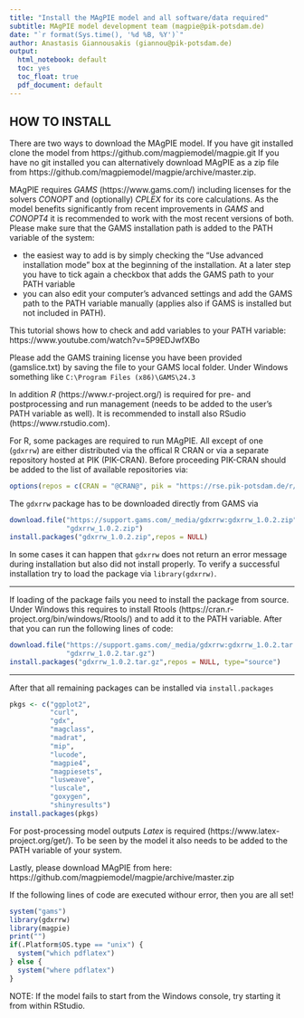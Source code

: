```yaml
---
title: "Install the MAgPIE model and all software/data required"
subtitle: MAgPIE model development team (magpie@pik-potsdam.de)
date: "`r format(Sys.time(), '%d %B, %Y')`"
author: Anastasis Giannousakis (giannou@pik-potsdam.de)
output:
  html_notebook: default
  toc: yes
  toc_float: true
  pdf_document: default
---
```


## HOW TO INSTALL
There are two ways to download the MAgPIE model. If you have git installed clone the model from https://github.com/magpiemodel/magpie.git If you have no git installed you can alternatively download MAgPIE as a zip file from https://github.com/magpiemodel/magpie/archive/master.zip.

MAgPIE requires *GAMS* (https://www.gams.com/) including licenses for the
solvers *CONOPT* and (optionally) *CPLEX* for its core calculations. As the model benefits significantly from recent improvements in *GAMS* and *CONOPT4* 
it is recommended to work with the most recent versions of both. Please make sure that the GAMS installation path is added to the PATH variable
of the system:

* the easiest way to add is by simply checking the "Use advanced installation mode" box at the beginning of the installation. At a later step you have to tick again a checkbox that adds the GAMS path to your PATH variable
* you can also edit your computer's advanced settings and add the GAMS path to the PATH variable manually (applies also if GAMS is installed but not included in PATH).

This tutorial shows how to check and add variables to your PATH variable: https://www.youtube.com/watch?v=5P9EDJwfXBo

Please add the GAMS training license you have been provided (gamslice.txt) by saving the file to your GAMS local folder. Under Windows something like `C:\Program Files (x86)\GAMS\24.3`

In addition *R* (https://www.r-project.org/) is required for pre- and
postprocessing and run management (needs to be added to the user's PATH variable
as well). It is recommended to install also RSudio (https://www.rstudio.com).

For R, some packages are required to run MAgPIE. All except of one (`gdxrrw`) are
either distributed via the offical R CRAN or via a separate repository hosted at
PIK (PIK-CRAN). Before proceeding PIK-CRAN should be added to the list of
available repositories via:
```r
options(repos = c(CRAN = "@CRAN@", pik = "https://rse.pik-potsdam.de/r/packages"))
```

The `gdxrrw` package has to be downloaded directly from GAMS via
```r
download.file("https://support.gams.com/_media/gdxrrw:gdxrrw_1.0.2.zip",
              "gdxrrw_1.0.2.zip")
install.packages("gdxrrw_1.0.2.zip",repos = NULL)
```
In some cases it can happen that `gdxrrw` does not return an error message during
installation but also did not install properly. To verify a successful
installation try to load the package via `library(gdxrrw)`.

--------------------------------------------------------------------------------

If loading of the package fails you need to install the package from source.
Under Windows this requires to install Rtools
(https://cran.r-project.org/bin/windows/Rtools/) and to add it to the PATH
variable. After that you can run the following lines of code:

```r
download.file("https://support.gams.com/_media/gdxrrw:gdxrrw_1.0.2.tar.gz",
              "gdxrrw_1.0.2.tar.gz")
install.packages("gdxrrw_1.0.2.tar.gz",repos = NULL, type="source")
```

--------------------------------------------------------------------------------


After that all remaining packages can be installed via `install.packages`

```r
pkgs <- c("ggplot2",
          "curl",
          "gdx",
          "magclass",
          "madrat",
          "mip",
          "lucode",
          "magpie4",
          "magpiesets",
          "lusweave",
          "luscale",
          "goxygen",
          "shinyresults")
install.packages(pkgs)
```

For post-processing model outputs *Latex* is required
(https://www.latex-project.org/get/). To be seen by the model it also needs to
be added to the PATH variable of your system.

Lastly, please download MAgPIE from here: https://github.com/magpiemodel/magpie/archive/master.zip

If the following lines of code are executed withour error, then you are all set!
```r
system("gams")
library(gdxrrw)
library(magpie)
print("")
if(.Platform$OS.type == "unix") {
  system("which pdflatex")
} else {
  system("where pdflatex")
}
```
NOTE: If the model fails to start from the Windows console, try starting it from within RStudio.
